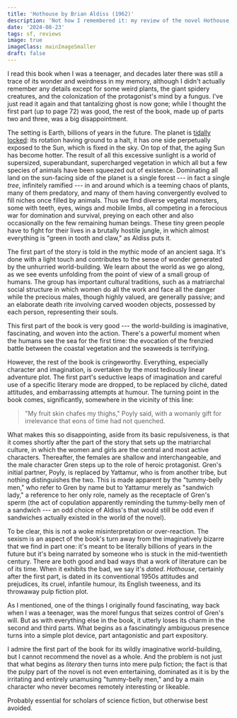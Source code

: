 ```yaml
---
title: 'Hothouse by Brian Aldiss (1962)'
description: 'Not how I remembered it: my review of the novel Hothouse by Brian Aldiss'
date: '2024-08-23'
tags: sf, reviews
image: true
imageClass: mainImageSmaller
draft: false
---
```


I read this book when I was a teenager, and decades later there was still a trace of its wonder and weirdness in my memory, although I didn't actually remember any details except for some weird plants, the giant spidery creatures, and the colonization of the protagonist's mind by a fungus. I've just read it again and that tantalizing ghost is now gone; while I thought the first part (up to page 72) was good, the rest of the book, made up of parts two and three, was a big disappointment.

The setting is Earth, billions of years in the future. The planet is [tidally locked](https://en.wikipedia.org/wiki/Tidal_locking): its rotation having ground to a halt, it has one side perpetually exposed to the Sun, which is fixed in the sky. On top of that, the aging Sun has become hotter. The result of all this excessive sunlight is a world of supersized, superabundant, supercharged vegetation in which all but a few species of animals have been squeezed out of existence. Dominating all land on the sun-facing side of the planet is a single forest --- in fact a single _tree_, infinitely ramified --- in and around which is a teeming chaos of plants, many of them predatory, and many of them having convergently evolved to fill niches once filled by animals. Thus we find diverse vegetal monsters, some with teeth, eyes, wings and mobile limbs, all competing in a ferocious war for domination and survival, preying on each other and also occasionally on the few remaining human beings. These tiny green people have to fight for their lives in a brutally hostile jungle, in which almost everything is "green in tooth and claw," as Aldiss puts it.

The first part of the story is told in the mythic mode of an ancient saga. It's done with a light touch and contributes to the sense of wonder generated by the unhurried world-building. We learn about the world as we go along, as we see events unfolding from the point of view of a small group of humans. The group has important cultural traditions, such as a matriarchal social structure in which women do all the work and face all the danger while the precious males, though highly valued, are generally passive; and an elaborate death rite involving carved wooden objects, possessed by each person, representing their souls.

This first part of the book is very good --- the world-building is imaginative, fascinating, and woven into the action. There's a powerful moment when the humans see the sea for the first time: the evocation of the frenzied battle between the coastal vegetation and the seaweeds is terrifying.

However, the rest of the book is cringeworthy. Everything, especially character and imagination, is overtaken by the most tediously linear adventure plot. The first part's seductive leaps of imagination and careful use of a specific literary mode are dropped, to be replaced by cliché, dated attitudes, and embarrassing attempts at humour. The turning point in the book comes, significantly, somewhere in the vicinity of this line:

> "My fruit skin chafes my thighs," Poyly said, with a womanly gift for irrelevance that eons of time had not quenched.

What makes this so disappointing, aside from its basic repulsiveness, is that it comes shortly after the part of the story that sets up the matriarchal culture, in which the women and girls are the central and most active characters. Thereafter, the females are shallow and interchangeable, and the male character Gren steps up to the role of heroic protagonist. Gren's initial partner, Poyly, is replaced by Yattamur, who is from another tribe, but nothing distinguishes the two. This is made apparent by the "tummy-belly men," who refer to Gren by name but to Yattamur merely as "sandwich lady," a reference to her only role, namely as the receptacle of Gren's sperm (the act of copulation apparently reminding the tummy-belly men of a sandwich --- an odd choice of Aldiss's that would still be odd even if sandwiches actually existed in the world of the novel).

To be clear, this is not a woke misinterpretation or over-reaction. The sexism is an aspect of the book's turn away from the imaginatively bizarre that we find in part one: it's meant to be literally billions of years in the future but it's being narrated by someone who is stuck in the mid-twentieth century. There are both good and bad ways that a work of literature can be of its time. When it exhibits the bad, we say it's _dated_. _Hothouse_, certainly after the first part, is dated in its conventional 1950s attitudes and prejudices, its cruel, infantile humour, its English tweeness, and its throwaway pulp fiction plot.

As I mentioned, one of the things I originally found fascinating, way back when I was a teenager, was the morel fungus that seizes control of Gren's will. But as with everything else in the book, it utterly loses its charm in the second and third parts. What begins as a fascinatingly ambiguous presence turns into a simple plot device, part antagonistic and part expository.

I admire the first part of the book for its wildly imaginative world-building, but I cannot recommend the novel as a whole. And the problem is not just that what begins as _literary_ then turns into mere pulp fiction; the fact is that the pulpy part of the novel is not even entertaining, dominated as it is by the irritating and entirely unamusing "tummy-belly men," and by a main character who never becomes remotely interesting or likeable.

Probably essential for scholars of science fiction, but otherwise best avoided.